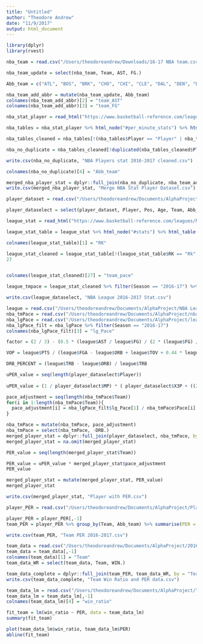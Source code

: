 ```yaml
---
title: "Untitled"
author: "Theodore Andrew"
date: "11/9/2017"
output: html_document
---
```


```r
library(dplyr)
library(rvest)

nba_team = read.csv("/Users/theodoreandrew/Downloads/16-17 NBA team.csv")

nba_team_update = select(nba_team, Team, AST, FG.)

Abb_team = c("ATL", "BOS", "BRK", "CHO", "CHI", "CLE", "DAL", "DEN", "DET", "GSW", "HOU", "IND", "LAC", "LAL", "MEM", "MIA", "MIL", "MIN", "NOP", "NYK", "OKC", "ORL", "PHI", "PHO", "POR", "SAC", "SAS", "TOR", "UTA", "WAS")

nba_team_add_abbr = mutate(nba_team_update, Abb_team)
colnames(nba_team_add_abbr)[2] = "team_AST"
colnames(nba_team_add_abbr)[3] = "team_FG"
```


```r
nba_stat_player = read_html("https://www.basketball-reference.com/leagues/NBA_2017_per_minute.html")

nba_tables = nba_stat_player %>% html_node("#per_minute_stats") %>% html_table()

nba_tables_cleaned = nba_tables[!(nba_tables$Player == "Player" | nba_tables$Tm == "TOT"), -1]

nba_no_duplicate = nba_tables_cleaned[!duplicated(nba_tables_cleaned$Player, fromLast = TRUE),]

write.csv(nba_no_duplicate, "NBA Players stat 2016-2017 cleaned.csv")
```

```r
colnames(nba_no_duplicate)[4] = "Abb_team"

merged_nba_player_stat = dplyr::full_join(nba_no_duplicate, nba_team_add_abbr, by = "Abb_team")
write.csv(merged_nba_player_stat, "Merge NBA Stat Player Dataset.csv")
```

```r
player_dataset = read.csv("/Users/theodoreandrew/Documents/AlphaProject/Merge NBA Stat Player Dataset.csv")

player_dataselect = select(player_dataset, Player, Pos, Age, Team, Abb_team, MP, PTS, AST, FG, FT, X3P, FGA, TOV, FTA, TRB, ORB, BLK, STL, PF, team_AST, team_FG)
```


```r
league_stat = read_html("https://www.basketball-reference.com/leagues/NBA_stats.html")

league_stat_table = league_stat %>% html_node("#stats") %>% html_table()

colnames(league_stat_table)[1] = "RK"

league_stat_cleaned = league_stat_table[!(league_stat_table$RK == "Rk" | league_stat_table$RK == ""), ]
27


colnames(league_stat_cleaned)[27] = "team_pace"

league_tmpace = league_stat_cleaned %>% filter(Season == "2016-17") %>% select(team_pace)

write.csv(league_dataselect, "NBA League 2016-2017 Stat.csv")
```


```r
league = read.csv("/Users/theodoreandrew/Documents/AlphaProject/NBA League 2016-2017 Stat.csv")
nba_tmPace = read.csv("/Users/theodoreandrew/Documents/AlphaProject/nba_team_pace.csv")
nba_lgPace = read.csv("/Users/theodoreandrew/Documents/AlphaProject/league pace.csv")
nba_lgPace_filt = nba_lgPace %>% filter(Season == "2016-17")
colnames(nba_lgPace_filt)[3] = "lg_Pace"

```


```r
factor = (2 / 3) - (0.5 * (league$AST / league$FG) / (2 * (league$FG) / league$FT))

VOP = league$PTS / (league$FGA - league$ORB + league$TOV + 0.44 * league$FTA)

DRB_PERCENT = (league$TRB - league$ORB) / league$TRB

uPER_value = seq(length(player_dataselect$Player))
  
uPER_value = (1 / player_dataselect$MP) * ( player_dataselect$X3P + ((2/3) * player_dataselect$AST) + ((2 - factor * (player_dataselect$team_AST / player_dataselect$team_FG)) * player_dataselect$FG) + (player_dataselect$FT * 0.5 * (1 + (1 - (player_dataselect$team_AST / player_dataselect$team_FG))) + ((2/3) * (player_dataselect$team_AST / player_dataselect$team_FG))) - (VOP * player_dataselect$TOV) - (VOP * DRB_PERCENT * (player_dataselect$FGA - player_dataselect$FG)) - (VOP * 0.44 * (0.44 + (0.56 * DRB_PERCENT)) * (player_dataselect$FTA - player_dataselect$FT)) + (VOP * (1 - DRB_PERCENT) * (player_dataselect$TRB - player_dataselect$ORB)) + (VOP * DRB_PERCENT * player_dataselect$ORB) + (VOP * player_dataselect$STL * (9 / 2.65)) + (VOP * DRB_PERCENT * player_dataselect$BLK) - (player_dataselect$PF * ((league$FT / league$PF) - 0.44 * (league$FTA / league$PF) * VOP)))
```


```r
pace_adjustment = seq(length(nba_tmPace$Team))
for(i in 1:length(nba_tmPace$Team)){
  pace_adjustment[i] = nba_lgPace_filt$lg_Pace[1] / nba_tmPace$Pace[i]
}

nba_tmPace = mutate(nba_tmPace, pace_adjustment)
nba_tmPace = select(nba_tmPace, -DRB.)
merged_player_stat = dplyr::full_join(player_dataselect, nba_tmPace, by = "Team")
merged_player_stat = na.omit(merged_player_stat)
```


```r
PER_value = seq(length(merged_player_stat$Team))

PER_value = uPER_value * merged_player_stat$pace_adjustment
PER_value

merged_player_stat = mutate(merged_player_stat, PER_value)
merged_player_stat

write.csv(merged_player_stat, "Player with PER.csv")

```


```r
player_PER = read.csv("/Users/theodoreandrew/Documents/AlphaProject/Player with PER.csv")

player_PER = player_PER[,-1]
team_PER = player_PER %>% group_by(Team, Abb_team) %>% summarise(PER = sum(PER_value))

write.csv(team_PER, "Team PER 2016-2017.csv")
```



```r
team_data = read.csv("/Users/theodoreandrew/Documents/AlphaProject/2016-2017_Team_Data.csv")
team_data = team_data[,-1]
colnames(team_data)[1] = "Team"
team_data_WR = select(team_data, Team, WIN.)

team_data_complete = dplyr::full_join(team_PER, team_data_WR, by = "Team")
write.csv(team_data_complete, "Team Win Ratio and PER data.csv")
```


```r
team_data_lm = read.csv("/Users/theodoreandrew/Documents/AlphaProject/Team Win Ratio and PER data.csv")
team_data_lm = team_data_lm[,-1]
colnames(team_data_lm)[4] = "win_ratio"

fit_team = lm(win_ratio ~ PER, data = team_data_lm)
summary(fit_team)

plot(team_data_lm$win_ratio, team_data_lm$PER)
abline(fit_team)
```

